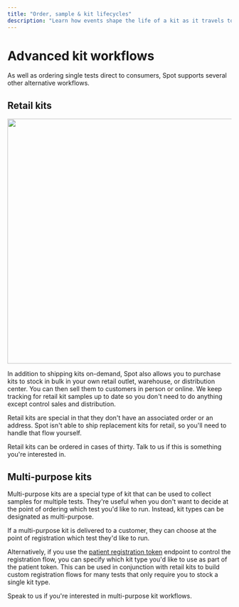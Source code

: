 ```yaml
---
title: "Order, sample & kit lifecycles"
description: "Learn how events shape the life of a kit as it travels to the customer and then to the lab to be processed."
---
```


# Advanced kit workflows

As well as ordering single tests direct to consumers, Spot supports several other alternative workflows.

## Retail kits

<Frame caption="Kit types and panels define the properties of kits and samples respectively.">
  <img src="/img/retail-kits.png" width="550" />
</Frame>

In addition to shipping kits on-demand, Spot also allows you to purchase kits to stock in bulk in your own retail
outlet, warehouse, or distribution center. You can then sell them to customers in person or online. We keep tracking
for retail kit samples up to date so you don't need to do anything except control sales and distribution.

Retail kits are special in that they don't have an associated order or an address. Spot isn't able to ship replacement
kits for retail, so you'll need to handle that flow yourself.

Retail kits can be ordered in cases of thirty. Talk to us if this is something you're interested in.

## Multi-purpose kits

Multi-purpose kits are a special type of kit that can be used to collect samples for multiple tests. They're useful
when you don't want to decide at the point of ordering which test you'd like to run. Instead, kit types can be
designated as multi-purpose.

If a multi-purpose kit is delivered to a customer, they can choose at the point of registration which test they'd like
to run.

Alternatively, if you use the [patient registration token](reference/generate-registration-token) endpoint to control
the registration flow, you can specify which kit type you'd like to use as part of the patient token. This can be used
in conjunction with retail kits to build custom registration flows for many tests that only require you to stock a
single kit type.

Speak to us if you're interested in multi-purpose kit workflows.

